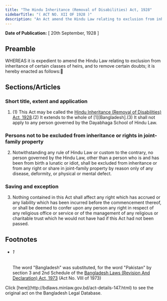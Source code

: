 ```yaml
---
title: "The Hindu Inheritance (Removal of Disabilities) Act, 1928"
sidebarTitle: "( ACT NO. XII OF 1928 )"
description: "An Act amend the Hindu Law relating to exclusion from inheritance of certain classes of heirs, and to remove to certain doubts."
---
```


**Date of Publication:** [ 20th September, 1928 ]

## Preamble

WHEREAS it is expedient to amend the Hindu Law relating to exclusion from inheritance of certain classes of heirs, and to remove certain doubts; it is hereby enacted as follows:

## Sections/Articles

### Short title, extent and application

1. (1) This Act may be called the [Hindu Inheritance (Removal of Disabilities) Act, 1928](/laws/volume-8/act-147 "Hindu Inheritance (Removal of Disabilities) Act, 1928").(2) It extends to the whole of [1][Bangladesh].(3) It shall not apply to any person governed by the Dayabhaga School of Hindu Law.

### Persons not to be excluded from inheritance or rights in joint-family property

2. Notwithstanding any rule of Hindu Law or custom to the contrary, no person governed by the Hindu Law, other than a person who is and has been from birth a lunatic or idiot, shall be excluded from inheritance or from any right or share in joint-family property by reason only of any disease, deformity, or physical or mental defect.

### Saving and exception

3. Nothing contained in this Act shall affect any right which has accrued or any liability which has been incurred before the commencement thereof, or shall be deemed to confer upon any person any right in respect of any religious office or service or of the management of any religious or charitable trust which he would not have had if this Act had not been passed.

## Footnotes

- ###### 1

  The word "Bangladesh" was substituted, for the word "Pakistan" by section 3 and 2nd Schedule of the [Bangladesh Laws (Revision And Declaration) Act, 1973](/laws/volume-17/act-430 "Bangladesh Laws (Revision And Declaration) Act, 1973") (Act No. VIII of 1973)

<Note>
  Click [here](http://bdlaws.minlaw.gov.bd/act-details-147.html) to see the original act on the Bangladesh Legal Database.
</Note>
